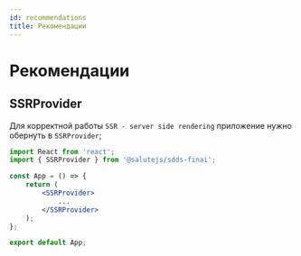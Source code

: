 ```yaml
---
id: recommendations
title: Рекомендации
---
```

# Рекомендации

## SSRProvider

Для корректной работы `SSR - server side rendering` приложение нужно обернуть в `SSRProvider`;

```jsx
import React from 'react';
import { SSRProvider } from '@salutejs/sdds-finai';

const App = () => {
    return (
        <SSRProvider>
            ...
        </SSRProvider>
    );
};

export default App;
```
